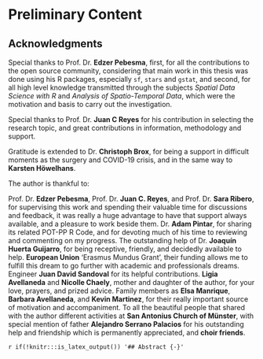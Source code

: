 # Preliminary Content {-}

## Acknowledgments {-}

Special thanks to Prof. Dr. **Edzer Pebesma**, first, for all the contributions to the open source community, considering that main work in this thesis was done using his R packages, especially `sf`, `stars` and `gstat`, and second, for all high level knowledge transmitted through the subjects _Spatial Data Science with R_ and _Analysis of Spatio-Temporal Data_, which were the motivation and basis to carry out the investigation.   
  
Special thanks to Prof. Dr. **Juan C Reyes** for his contribution in selecting the research topic, and great contributions in information, methodology and support.

Gratitude is extended to Dr. **Christoph Brox**, for being a support in difficult moments as the surgery and COVID-19 crisis, and in the same way to **Karsten Höwelhans**.  

The author is thankful to:   

Prof. Dr. **Edzer Pebesma**, Prof. Dr. **Juan C. Reyes**, and Prof. Dr. **Sara Ribero**, for supervising this work and spending their valuable time for discussions and feedback, it was really a huge advantage to have that support always available, and a pleasure to work beside them. Dr. **Adam Pintar**, for sharing its related POT-PP R Code, and for devoting much of his time to reviewing and commenting on my progress. The outstanding help of Dr. **Joaquín Huerta Guijarro**, for being receptive, friendly, and decidedly available to help. **European Union** 'Erasmus Mundus Grant', their funding allows me to fulfill this dream to go further with academic and professionals dreams. Engineer **Juan David Sandoval** for its helpful contributions. **Ligia Avellaneda** and **Nicolle Chaely**, mother and daughter of the author, for your love, prayers, and prized advice. Family members as **Elsa Manrique**, **Barbara Avellaneda**, and **Kevin Martinez**, for their really important source of motivation and accompaniment. To all the beautiful people that shared with the author different activities at **San Antonius Church of Münster**, with special mention of father **Alejandro Serrano Palacios** for his outstanding help and friendship which is permanently appreciated, and **choir friends**.

`r if(!knitr:::is_latex_output()) '## Abstract {-}'`
